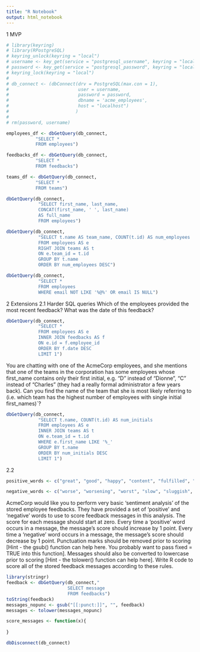 ```yaml
---
title: "R Notebook"
output: html_notebook
---
```

1 MVP
```r

# library(keyring)
# library(RPostgreSQL)
# keyring_unlock(keyring = "local")
# username <- key_get(service = "postgresql_username", keyring = "local")
# password <- key_get(service = "postgresql_password", keyring = "local")
# keyring_lock(keyring = "local")
# 
# db_connect <- (dbConnect(drv = PostgreSQL(max.con = 1), 
#                          user = username, 
#                          password = password, 
#                          dbname = 'acme_employees', 
#                          host = "localhost")
#                         )
# 
# rm(password, username)
```

```r
employees_df <- dbGetQuery(db_connect,
           "SELECT * 
           FROM employees")

feedbacks_df <- dbGetQuery(db_connect,
           "SELECT * 
           FROM feedbacks")

teams_df <- dbGetQuery(db_connect,
           "SELECT * 
           FROM teams")


```


```r
dbGetQuery(db_connect, 
            "SELECT first_name, last_name, 
            CONCAT(first_name, ' ', last_name) 
            AS full_name
            FROM employees")
```

```r
dbGetQuery(db_connect, 
            "SELECT t.name AS team_name, COUNT(t.id) AS num_employees
            FROM employees AS e
            RIGHT JOIN teams AS t
            ON e.team_id = t.id
            GROUP BY t.name
            ORDER BY num_employees DESC")
```

```r
dbGetQuery(db_connect, 
            "SELECT *
            FROM employees
            WHERE email NOT LIKE '%@%' OR email IS NULL")

```


2 Extensions
2.1 Harder SQL queries
Which of the employees provided the most recent feedback? What was the date of this feedback?
```r
dbGetQuery(db_connect, 
            "SELECT *
            FROM employees AS e
            INNER JOIN feedbacks AS f
            ON e.id = f.employee_id
            ORDER BY f.date DESC
            LIMIT 1")
```

You are chatting with one of the AcmeCorp employees, and she mentions that one of the teams in the corporation has some employees whose first_name contains only their first initial, e.g. “D” instead of “Dionne”, “C” instead of “Charles” (they had a really formal administrator a few years back). Can you find the name of the team that she is most likely referring to (i.e. which team has the highest number of employees with single initial first_names)`?

```r
dbGetQuery(db_connect, 
            "SELECT t.name, COUNT(t.id) AS num_initials
            FROM employees AS e
            INNER JOIN teams AS t
            ON e.team_id = t.id
            WHERE e.first_name LIKE '%_' 
            GROUP BY t.name
            ORDER BY num_initials DESC
            LIMIT 1")
```

2.2
```r
positive_words <- c("great", "good", "happy", "content", "fulfilled", "fulfilled", "positive", "positives", "cheerful", "nice", "ambition", "ambitions", "ambitious", "friendly", "progress", "joy", "fast", "achieve", "achieving", "achievements", "best", "better",  "unlimited", "pros", "competitive", "opportunity", "advancement", "friendly", "smart", "interesting", "challenging", "grow", "caring", "balance", "helpful")

negative_words <- c("worse", "worsening", "worst", "slow", "sluggish", "impatient", "unfulfilled", "unfulfilling", "negative", "bad", "limited", "limit", "limitations", "cons", "frustrated", "frustrating", "frustration", "dull", "boring", "politics", "political", "ignore", "ignored", "ignoring", "sad", "depressed", "depressing", "nasty", "stress", "stresses", "stressed", "horrid", "horrible", "terrible", "deadline", "deadlines", "uncaring", "remote")
```
AcmeCorp would like you to perform very basic ‘sentiment analysis’ of the stored employee feedbacks. They have provided a set of ‘positive’ and ‘negative’ words to use to score feedback messages in this analysis.
The score for each message should start at zero.
Every time a ‘positive’ word occurs in a message, the message’s score should increase by 1 point.
Every time a ‘negative’ word occurs in a message, the message’s score should decrease by 1 point.
Punctuation marks should be removed prior to scoring [Hint - the gsub() function can help here. You probably want to pass fixed = TRUE into this function].
Messages should also be converted to lowercase prior to scoring [Hint - the tolower() function can help here].
Write R code to score all of the stored feedback messages according to these rules.


```r
library(stringr)
feedback <- dbGetQuery(db_connect,"
                       SELECT message
                       FROM feedbacks")
toString(feedback)
messages_nopunc <- gsub("[[:punct:]]", "", feedback)
messages <- tolower(messages_nopunc)

score_messages <- function(x){
  
}
```

```r
dbDisconnect(db_connect)
```